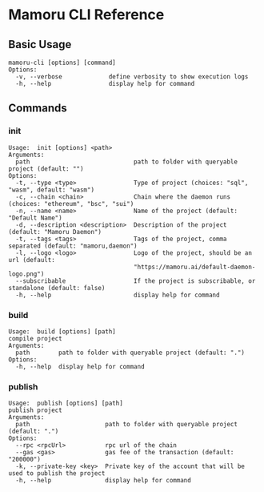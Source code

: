 #  Mamoru CLI Reference

## Basic Usage

```
mamoru-cli [options] [command]
Options:
  -v, --verbose             define verbosity to show execution logs
  -h, --help                display help for command
```

## Commands


### init

```
Usage:  init [options] <path>
Arguments:
  path                             path to folder with queryable project (default: "")
Options:
  -t, --type <type>                Type of project (choices: "sql", "wasm", default: "wasm")
  -c, --chain <chain>              Chain where the daemon runs (choices: "ethereum", "bsc", "sui")
  -n, --name <name>                Name of the project (default: "Default Name")
  -d, --description <description>  Description of the project (default: "Mamoru Daemon")
  -t, --tags <tags>                Tags of the project, comma separated (default: "mamoru,daemon")
  -l, --logo <logo>                Logo of the project, should be an url (default:
                                   "https://mamoru.ai/default-daemon-logo.png")
  --subscribable                   If the project is subscribable, or standalone (default: false)
  -h, --help                       display help for command
```

### build

```
Usage:  build [options] [path]
compile project
Arguments:
  path        path to folder with queryable project (default: ".")
Options:
  -h, --help  display help for command
```

### publish

```
Usage:  publish [options] [path]
publish project
Arguments:
  path                     path to folder with queryable project (default: ".")
Options:
  --rpc <rpcUrl>           rpc url of the chain
  --gas <gas>              gas fee of the transaction (default: "200000")
  -k, --private-key <key>  Private key of the account that will be used to publish the project
  -h, --help               display help for command
```